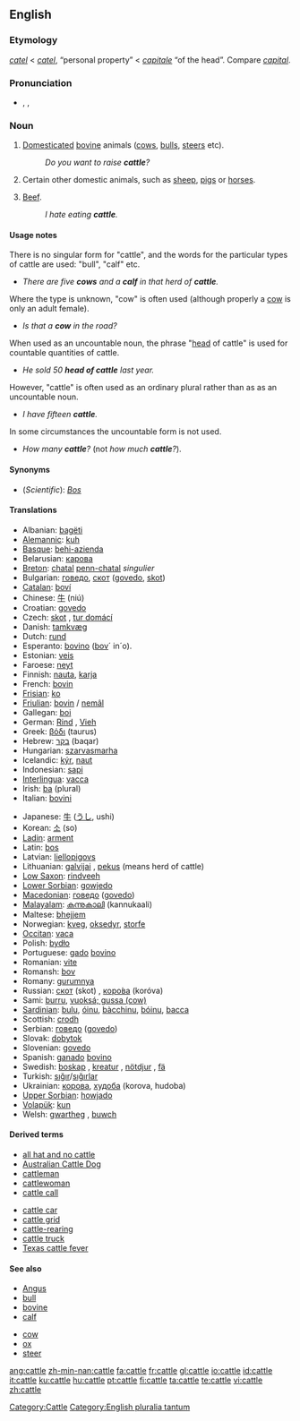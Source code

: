 ==English==
{{wikipedia}}

===Etymology===
{{ME.}} ''[[catel]]'' < {{AF.}} ''[[catel]]'', “personal property” < {{L.}} ''[[capitale]]'' “of the head”. Compare ''[[capital]]''.

===Pronunciation===
* {{enPR|kăt'l}}, {{IPA|/ˈkæt(ə)l/}}, {{SAMPA|/"k{t(@)l/}}
*: {{rhymes|ætəl}}

===Noun===
{{en-noun|''[[uncountable]] or [[plurale tantum]]''}}

# [[domesticated|Domesticated]] [[bovine]] animals ([[cow]]s, [[bull]]s, [[steer]]s etc).
#: ''Do you want to raise '''cattle'''?''
# Certain other domestic animals, such as [[sheep]], [[pig]]s or [[horse]]s.
#{{rare}} [[beef|Beef]].
#: ''I hate eating '''cattle'''.''

====Usage notes====
There is no singular form for "cattle", and the words for the particular types of cattle are used: "bull", "calf" etc.
* ''There are five '''cows''' and a '''calf''' in that herd of '''cattle'''.''
Where the type is unknown, "cow" is often used (although properly a [[cow]] is only an adult female).
* ''Is that a '''cow''' in the road?''
When used as an uncountable noun, the phrase "[[head]] of cattle" is used for countable quantities of cattle.
* ''He sold 50 '''head of cattle''' last year.''
However, "cattle" is often used as an ordinary plural rather than as as an uncountable noun.
* ''I have fifteen '''cattle'''.''
In some circumstances the uncountable form is not used.
* ''How many '''cattle'''?'' (not ''how much '''cattle'''?'').

====Synonyms====
* (''Scientific''): ''[[Bos]]''

====Translations====
{{trans-top|cattle}}
* Albanian: [[bagëti]]
* [[Alemannic]]: [[kuh]]
* [[Basque]]: [[behi-azienda]]
* Belarusian: [[карова]]
* [[Breton]]: [[chatal]] {{p}} [[penn-chatal]] ''singulier'' {{m}}
* Bulgarian: [[говедо]], [[скот]] ([[govedo]], [[skot]])
* [[Catalan]]: [[boví]]
* Chinese: [[牛]] (niú)
* Croatian: [[govedo]]
* Czech: [[skot]] {{m}}, [[tur domácí]] {{m}}
* Danish: [[tamkvæg]]
* Dutch: [[rund]] {{n}}
* Esperanto: [[bovino]] ([[bovo|bov]]´ in´o).
* Estonian: [[veis]]
* Faroese: [[neyt]]
* Finnish: [[nauta]], [[karja]]
* French: [[bovin]] {{m}}
* [[Frisian]]: [[ko]]
* [[Friulian]]: [[bovin]] / [[nemâl]]
* Gallegan: [[boi]]
* German: [[Rind]] {{n}}, [[Vieh]] {{n}}
* Greek: [[βόδι]] (taurus)
* Hebrew: [[בקר]] (baqar)
* Hungarian: [[szarvasmarha]]
* Icelandic: [[kýr]], [[naut]]
* Indonesian: [[sapi]]
* [[Interlingua]]: [[vacca]]
* Irish: [[ba]] (plural)
* Italian: [[bovini]]
{{trans-mid}}
* Japanese: [[牛]] ([[うし]], ushi)
* Korean: [[소]] (so)
* [[Ladin]]: [[arment]]
* Latin: [[bos]]
* Latvian: [[liellopigovs]]
* Lithuanian: [[galvijai]] {{m|p}}, [[pekus]] {{m}} (means herd of cattle)
* [[Low Saxon]]: [[rindveeh]]
* [[Lower Sorbian]]: [[gowjedo]]
* [[Macedonian]]: [[говедо]] ([[govedo]])
* [[Malayalam]]: [[കന്നുകാലി]] (kannukaali)
* Maltese: [[bhejjem]]
* Norwegian: [[kveg]], [[oksedyr]], [[storfe]]
* [[Occitan]]: [[vaca]]
* Polish: [[bydło]] {{n}}
* Portuguese: [[gado]] [[bovino]]
* Romanian: [[vite]]
* Romansh: [[bov]]
* Romany: [[gurumnya]] {{f}}
* Russian: [[скот]] (skot) {{m}}, [[коро́ва]] (koróva)
* Sami: [[burru]], [[vuoksá; gussa (cow)]]
* [[Sardinian]]: [[bulu]], [[óinu]], [[bàcchinu]], [[bóinu]], [[bacca]]
* Scottish: [[crodh]]
* Serbian: [[говедо]] ([[govedo]])
* Slovak: [[dobytok]]
* Slovenian: [[govedo]]
* Spanish: [[ganado]] [[bovino]] {{m}}
* Swedish: [[boskap]] {{n}}, [[kreatur]] {{n}}, [[nötdjur]] {{n}}, [[fä]] {{n}}
* Turkish: [[sığır]]/[[sığırlar]]
* Ukrainian: [[корова]], [[худоба]] (korova, hudoba)
* [[Upper Sorbian]]: [[howjado]]
* [[Volapük]]: [[kun]]
* Welsh: [[gwartheg]] {{p}}, [[buwch]]
{{trans-bottom}}

====Derived terms====
{{rel-top|terms derived from cattle}}
* [[all hat and no cattle]]
* [[Australian Cattle Dog]]
* [[cattleman]]
* [[cattlewoman]]
* [[cattle call]]
{{rel-mid}}
* [[cattle car]]
* [[cattle grid]]
* [[cattle-rearing]]
* [[cattle truck]]
* [[Texas cattle fever]]
{{rel-bottom}}

====See also====
{{rel-top|Other entries associated with cattle}}
* [[Angus]]
* [[bull]]
* [[bovine]]
* [[calf]]
{{rel-mid}}
* [[cow]]
* [[ox]]
* [[steer]]
{{rel-bottom}}

[[Category:Cattle]]
[[Category:English pluralia tantum]]

[[ang:cattle]]
[[zh-min-nan:cattle]]
[[fa:cattle]]
[[fr:cattle]]
[[gl:cattle]]
[[io:cattle]]
[[id:cattle]]
[[it:cattle]]
[[ku:cattle]]
[[hu:cattle]]
[[pt:cattle]]
[[fi:cattle]]
[[ta:cattle]]
[[te:cattle]]
[[vi:cattle]]
[[zh:cattle]]